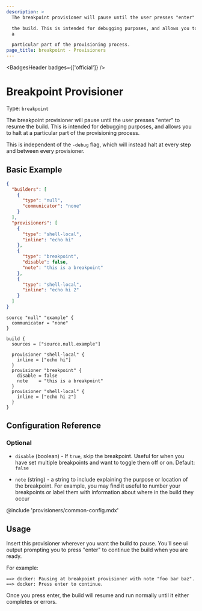 ```yaml
---
description: >
  The breakpoint provisioner will pause until the user presses "enter" to resume

  the build. This is intended for debugging purposes, and allows you to halt at
  a

  particular part of the provisioning process.
page_title: breakpoint - Provisioners
---
```


<BadgesHeader badges={['official']} />

# Breakpoint Provisioner

Type: `breakpoint`

The breakpoint provisioner will pause until the user presses "enter" to resume
the build. This is intended for debugging purposes, and allows you to halt at a
particular part of the provisioning process.

This is independent of the `-debug` flag, which will instead halt at every step
and between every provisioner.

## Basic Example

<Tabs>
<Tab heading="JSON">

```json
{
  "builders": [
    {
      "type": "null",
      "communicator": "none"
    }
  ],
  "provisioners": [
    {
      "type": "shell-local",
      "inline": "echo hi"
    },
    {
      "type": "breakpoint",
      "disable": false,
      "note": "this is a breakpoint"
    },
    {
      "type": "shell-local",
      "inline": "echo hi 2"
    }
  ]
}
```

</Tab>
<Tab heading="HCL2">

```hcl
source "null" "example" {
  communicator = "none"
}

build {
  sources = ["source.null.example"]

  provisioner "shell-local" {
    inline = ["echo hi"]
  }
  provisioner "breakpoint" {
    disable = false
    note    = "this is a breakpoint"
  }
  provisioner "shell-local" {
    inline = ["echo hi 2"]
  }
}
```

</Tab>
</Tabs>

## Configuration Reference

### Optional

- `disable` (boolean) - If `true`, skip the breakpoint. Useful for when you
  have set multiple breakpoints and want to toggle them off or on. Default:
  `false`

- `note` (string) - a string to include explaining the purpose or location of
  the breakpoint. For example, you may find it useful to number your
  breakpoints or label them with information about where in the build they
  occur

@include 'provisioners/common-config.mdx'

## Usage

Insert this provisioner wherever you want the build to pause. You'll see ui
output prompting you to press "enter" to continue the build when you are ready.

For example:

```shell-session
==> docker: Pausing at breakpoint provisioner with note "foo bar baz".
==> docker: Press enter to continue.
```

Once you press enter, the build will resume and run normally until it either
completes or errors.
